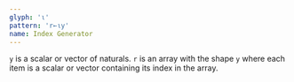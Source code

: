 ```yaml
---
glyph: '⍳'
pattern: 'r←⍳y'
name: Index Generator
---
```


`y` is a scalar or vector of naturals. `r` is an array with the shape `y` where each item is a scalar or vector containing its index in the array.
